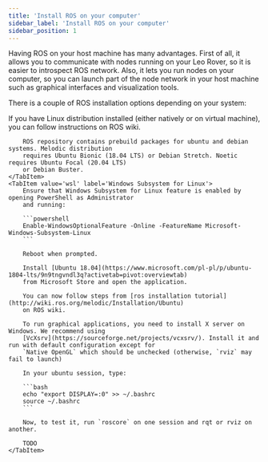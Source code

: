 ```yaml
---
title: 'Install ROS on your computer'
sidebar_label: 'Install ROS on your computer'
sidebar_position: 1
---
```



Having ROS on your host machine has many advantages. First of all, it allows you
to communicate with nodes running on your Leo Rover, so it is easier to
introspect ROS network. Also, it lets you run nodes on your computer, so you can
launch part of the node network in your host machine such as graphical
interfaces and visualization tools.

There is a couple of ROS installation options depending on your system:

<Tabs>
    <TabItem value='linux' label='Linux Installation'>
        If you have Linux distribution installed (either natively or on virtual machine), you can
        follow instructions on ROS wiki.

        ROS repository contains prebuild packages for ubuntu and debian systems. Melodic distribution
        requires Ubuntu Bionic (18.04 LTS) or Debian Stretch. Noetic requires Ubuntu Focal (20.04 LTS)
        or Debian Buster.
    </TabItem>
    <TabItem value='wsl' label='Windows Subsystem for Linux'>
        Ensure that Windows Subsystem for Linux feature is enabled by opening PowerShell as Administrator
        and running:

        ```powershell
        Enable-WindowsOptionalFeature -Online -FeatureName Microsoft-Windows-Subsystem-Linux
        ```

        Reboot when prompted.

        Install [Ubuntu 18.04](https://www.microsoft.com/pl-pl/p/ubuntu-1804-lts/9n9tngvndl3q?activetab=pivot:overviewtab)
        from Microsoft Store and open the application.

        You can now follow steps from [ros installation tutorial](http://wiki.ros.org/melodic/Installation/Ubuntu)
        on ROS wiki.

        To run graphical applications, you need to install X server on Windows. We recommend using
        [VcXsrv](https://sourceforge.net/projects/vcxsrv/). Install it and run with default configuration except for
        `Native OpenGL` which should be unchecked (otherwise, `rviz` may fail to launch)

        In your ubuntu session, type:

        ```bash
        echo "export DISPLAY=:0" >> ~/.bashrc
        source ~/.bashrc
        ```

        Now, to test it, run `roscore` on one session and rqt or rviz on another.

        TODO
    </TabItem>

</Tabs>
